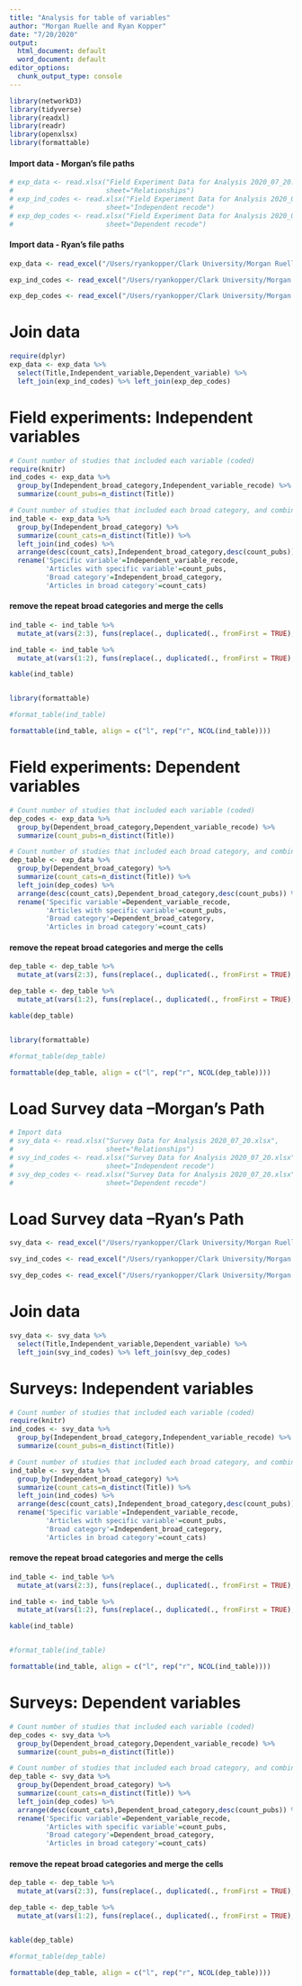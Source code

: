 ```yaml
---
title: "Analysis for table of variables"
author: "Morgan Ruelle and Ryan Kopper"
date: "7/20/2020"
output:
  html_document: default
  word_document: default
editor_options: 
  chunk_output_type: console
---
```


```r
library(networkD3)
library(tidyverse)
library(readxl)
library(readr)
library(openxlsx)
library(formattable)

```



#### Import data - Morgan's file paths
```r


# exp_data <- read.xlsx("Field Experiment Data for Analysis 2020_07_20.xlsx",   
#                       sheet="Relationships")
# exp_ind_codes <- read.xlsx("Field Experiment Data for Analysis 2020_07_20.xlsx",
#                       sheet="Independent recode")
# exp_dep_codes <- read.xlsx("Field Experiment Data for Analysis 2020_07_20.xlsx",
#                       sheet="Dependent recode")
```

#### Import data - Ryan's file paths
```r

exp_data <- read_excel("/Users/ryankopper/Clark University/Morgan Ruelle - Ryan Kopper Research/Push Pull Systematic Review/Survey Data for Analysis 2020_07_20.xlsx", sheet = "Relationships")

exp_ind_codes <- read_excel("/Users/ryankopper/Clark University/Morgan Ruelle - Ryan Kopper Research/Push Pull Systematic Review/Survey Data for Analysis 2020_07_20.xlsx", sheet = "Independent recode")

exp_dep_codes <- read_excel("/Users/ryankopper/Clark University/Morgan Ruelle - Ryan Kopper Research/Push Pull Systematic Review/Survey Data for Analysis 2020_07_20.xlsx", sheet = "Dependent recode")

```


# Join data
```r
require(dplyr)
exp_data <- exp_data %>%
  select(Title,Independent_variable,Dependent_variable) %>% 
  left_join(exp_ind_codes) %>% left_join(exp_dep_codes)
```
# Field experiments: Independent variables
```r
# Count number of studies that included each variable (coded)
require(knitr)
ind_codes <- exp_data %>% 
  group_by(Independent_broad_category,Independent_variable_recode) %>% 
  summarize(count_pubs=n_distinct(Title))

# Count number of studies that included each broad category, and combine with the previous table
ind_table <- exp_data %>% 
  group_by(Independent_broad_category) %>% 
  summarize(count_cats=n_distinct(Title)) %>%
  left_join(ind_codes) %>% 
  arrange(desc(count_cats),Independent_broad_category,desc(count_pubs)) %>%
  rename('Specific variable'=Independent_variable_recode,
         'Articles with specific variable'=count_pubs,
         'Broad category'=Independent_broad_category,
         'Articles in broad category'=count_cats)
```

#### remove the repeat broad categories and merge the cells
```r
ind_table <- ind_table %>% 
  mutate_at(vars(2:3), funs(replace(., duplicated(., fromFirst = TRUE), '')))

ind_table <- ind_table %>% 
  mutate_at(vars(1:2), funs(replace(., duplicated(., fromFirst = TRUE), '')))

kable(ind_table)


library(formattable)

#format_table(ind_table)

formattable(ind_table, align = c("l", rep("r", NCOL(ind_table))))
```
# Field experiments: Dependent variables
```r
# Count number of studies that included each variable (coded)
dep_codes <- exp_data %>% 
  group_by(Dependent_broad_category,Dependent_variable_recode) %>% 
  summarize(count_pubs=n_distinct(Title))

# Count number of studies that included each broad category, and combine with the previous table
dep_table <- exp_data %>% 
  group_by(Dependent_broad_category) %>% 
  summarize(count_cats=n_distinct(Title)) %>%
  left_join(dep_codes) %>% 
  arrange(desc(count_cats),Dependent_broad_category,desc(count_pubs)) %>%
  rename('Specific variable'=Dependent_variable_recode,
         'Articles with specific variable'=count_pubs,
         'Broad category'=Dependent_broad_category,
         'Articles in broad category'=count_cats)
```

#### remove the repeat broad categories and merge the cells
```r
dep_table <- dep_table %>% 
  mutate_at(vars(2:3), funs(replace(., duplicated(., fromFirst = TRUE), '')))

dep_table <- dep_table %>% 
  mutate_at(vars(1:2), funs(replace(., duplicated(., fromFirst = TRUE), '')))

kable(dep_table)


library(formattable)

#format_table(dep_table)

formattable(dep_table, align = c("l", rep("r", NCOL(dep_table))))
```


# Load Survey data --Morgan's Path
```r
# Import data
# svy_data <- read.xlsx("Survey Data for Analysis 2020_07_20.xlsx",   
#                       sheet="Relationships")
# svy_ind_codes <- read.xlsx("Survey Data for Analysis 2020_07_20.xlsx",
#                       sheet="Independent recode")
# svy_dep_codes <- read.xlsx("Survey Data for Analysis 2020_07_20.xlsx",
#                       sheet="Dependent recode")
```

# Load Survey data --Ryan's Path
```r
svy_data <- read_excel("/Users/ryankopper/Clark University/Morgan Ruelle - Ryan Kopper Research/Push Pull Systematic Review/Survey Data for Analysis 2020_07_20.xlsx", sheet = "Relationships")

svy_ind_codes <- read_excel("/Users/ryankopper/Clark University/Morgan Ruelle - Ryan Kopper Research/Push Pull Systematic Review/Survey Data for Analysis 2020_07_20.xlsx", sheet = "Independent recode")

svy_dep_codes <- read_excel("/Users/ryankopper/Clark University/Morgan Ruelle - Ryan Kopper Research/Push Pull Systematic Review/Survey Data for Analysis 2020_07_20.xlsx", sheet = "Dependent recode")

```


# Join data
```r
svy_data <- svy_data %>%
  select(Title,Independent_variable,Dependent_variable) %>% 
  left_join(svy_ind_codes) %>% left_join(svy_dep_codes)
```
# Surveys: Independent variables
```r
# Count number of studies that included each variable (coded)
require(knitr)
ind_codes <- svy_data %>% 
  group_by(Independent_broad_category,Independent_variable_recode) %>% 
  summarize(count_pubs=n_distinct(Title))

# Count number of studies that included each broad category, and combine with the previous table
ind_table <- svy_data %>% 
  group_by(Independent_broad_category) %>% 
  summarize(count_cats=n_distinct(Title)) %>%
  left_join(ind_codes) %>% 
  arrange(desc(count_cats),Independent_broad_category,desc(count_pubs)) %>%
  rename('Specific variable'=Independent_variable_recode,
         'Articles with specific variable'=count_pubs,
         'Broad category'=Independent_broad_category,
         'Articles in broad category'=count_cats)

```

#### remove the repeat broad categories and merge the cells
```r
ind_table <- ind_table %>% 
  mutate_at(vars(2:3), funs(replace(., duplicated(., fromFirst = TRUE), '')))

ind_table <- ind_table %>% 
  mutate_at(vars(1:2), funs(replace(., duplicated(., fromFirst = TRUE), '')))

kable(ind_table)


#format_table(ind_table)

formattable(ind_table, align = c("l", rep("r", NCOL(ind_table))))

```


# Surveys: Dependent variables
```r
# Count number of studies that included each variable (coded)
dep_codes <- svy_data %>% 
  group_by(Dependent_broad_category,Dependent_variable_recode) %>% 
  summarize(count_pubs=n_distinct(Title))

# Count number of studies that included each broad category, and combine with the previous table
dep_table <- svy_data %>% 
  group_by(Dependent_broad_category) %>% 
  summarize(count_cats=n_distinct(Title)) %>%
  left_join(dep_codes) %>% 
  arrange(desc(count_cats),Dependent_broad_category,desc(count_pubs)) %>%
  rename('Specific variable'=Dependent_variable_recode,
         'Articles with specific variable'=count_pubs,
         'Broad category'=Dependent_broad_category,
         'Articles in broad category'=count_cats)

```

#### remove the repeat broad categories and merge the cells
```r
dep_table <- dep_table %>% 
  mutate_at(vars(2:3), funs(replace(., duplicated(., fromFirst = TRUE), '')))

dep_table <- dep_table %>% 
  mutate_at(vars(1:2), funs(replace(., duplicated(., fromFirst = TRUE), '')))


kable(dep_table)

#format_table(dep_table)

formattable(dep_table, align = c("l", rep("r", NCOL(dep_table))))
                                 
```
